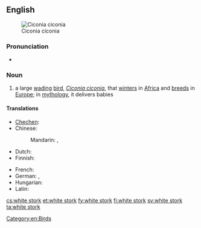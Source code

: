 ==English==
[[Image:Ciconia ciconia (aka).jpg|thumb|right|Ciconia ciconia]]

===Pronunciation===
* {{audio|en-uk-white stork.ogg|Audio (UK)}}

===Noun===
{{wikipedia}}
{{en-noun|sg=[[white]] [[stork]]}}

# a large [[wading]] [[bird]], ''[[Ciconia ciconia]]'', that [[winter]]s in [[Africa]] and [[breed]]s in [[Europe]]; in [[mythology]], it delivers babies

====Translations====
{{trans-top|large wading bird, ''Ciconia ciconia''}}
* [[Chechen]]: {{tø|ce|чIерийдохург}}
* Chinese:
*: Mandarin: {{t-|cmn|白鸛|sc=Hani}}, {{t-|cmn|白鹳|tr=báiguàn|sc=Hani}}
* Dutch: {{t+|nl|ooievaar|m}}
* Finnish: {{t+|fi|kattohaikara}}
{{trans-mid}}
* French: {{t-|fr|cigogne blanche}}
* German: {{t-|de|Weissstorch}},  {{t-|de|Weißstorch|m}}
* Hungarian: {{t-|hu|fehér gólya}}
* Latin: {{t-|la|ciconia}}
{{trans-bottom}}

[[Category:en:Birds]]

[[cs:white stork]]
[[et:white stork]]
[[fy:white stork]]
[[fi:white stork]]
[[sv:white stork]]
[[ta:white stork]]